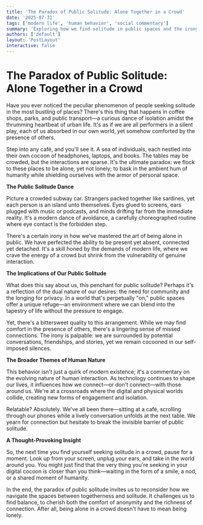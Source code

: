 ```yaml
---
title: 'The Paradox of Public Solitude: Alone Together in a Crowd'
date: '2025-07-31'
tags: ['modern life', 'human behavior', 'social commentary']
summary: 'Exploring how we find solitude in public spaces and the irony of seeking connection in isolation.'
authors: ['default']
layout: 'PostLayout'
interactive: false
---
```


# The Paradox of Public Solitude: Alone Together in a Crowd

Have you ever noticed the peculiar phenomenon of people seeking solitude in the most bustling of places? There's this thing that happens in coffee shops, parks, and public transport—a curious dance of isolation amidst the thrumming heartbeat of urban life. It's as if we are all performers in a silent play, each of us absorbed in our own world, yet somehow comforted by the presence of others.

Step into any café, and you'll see it. A sea of individuals, each nestled into their own cocoon of headphones, laptops, and books. The tables may be crowded, but the interactions are sparse. It's the ultimate paradox: we flock to these places to be alone, yet not lonely; to bask in the ambient hum of humanity while shielding ourselves with the armor of personal space.

**The Public Solitude Dance**

Picture a crowded subway car. Strangers packed together like sardines, yet each person is an island unto themselves. Eyes glued to screens, ears plugged with music or podcasts, and minds drifting far from the immediate reality. It's a modern dance of avoidance, a carefully choreographed routine where eye contact is the forbidden step.

There's a certain irony in how we've mastered the art of being alone in public. We have perfected the ability to be present yet absent, connected yet detached. It's a skill honed by the demands of modern life, where we crave the energy of a crowd but shrink from the vulnerability of genuine interaction.

**The Implications of Our Public Solitude**

What does this say about us, this penchant for public solitude? Perhaps it's a reflection of the dual nature of our desires: the need for community and the longing for privacy. In a world that's perpetually "on," public spaces offer a unique refuge—an environment where we can blend into the tapestry of life without the pressure to engage.

Yet, there's a bittersweet quality to this arrangement. While we may find comfort in the presence of others, there's a lingering sense of missed connections. The irony is palpable: we are surrounded by potential conversations, friendships, and stories, yet we remain cocooned in our self-imposed silences.

**The Broader Themes of Human Nature**

This behavior isn't just a quirk of modern existence; it's a commentary on the evolving nature of human interaction. As technology continues to shape our lives, it influences how we connect—or don't connect—with those around us. We're at a crossroads where the digital and physical worlds collide, creating new forms of engagement and isolation.

Relatable? Absolutely. We've all been there—sitting at a café, scrolling through our phones while a lively conversation unfolds at the next table. We yearn for connection but hesitate to break the invisible barrier of public solitude.

**A Thought-Provoking Insight**

So, the next time you find yourself seeking solitude in a crowd, pause for a moment. Look up from your screen, unplug your ears, and take in the world around you. You might just find that the very thing you're seeking in your digital cocoon is closer than you think—waiting in the form of a smile, a nod, or a shared moment of humanity.

In the end, the paradox of public solitude invites us to reconsider how we navigate the spaces between togetherness and solitude. It challenges us to find balance, to cherish both the comfort of anonymity and the richness of connection. After all, being alone in a crowd doesn't have to mean being lonely.